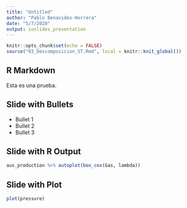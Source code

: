 ```yaml
---
title: "Untitled"
author: "Pablo Benavides-Herrera"
date: "5/7/2020"
output: ioslides_presentation
---
```


```r
knitr::opts_chunk$set(echo = FALSE)
source("03_Descomposicion_ST.Rmd", local = knitr::knit_global())
```

## R Markdown

Esta es una prueba.

## Slide with Bullets

- Bullet 1
- Bullet 2
- Bullet 3

## Slide with R Output

```r
aus_production %>% autoplot(box_cox(Gas, lambda))
```

## Slide with Plot

```r
plot(pressure)
```

